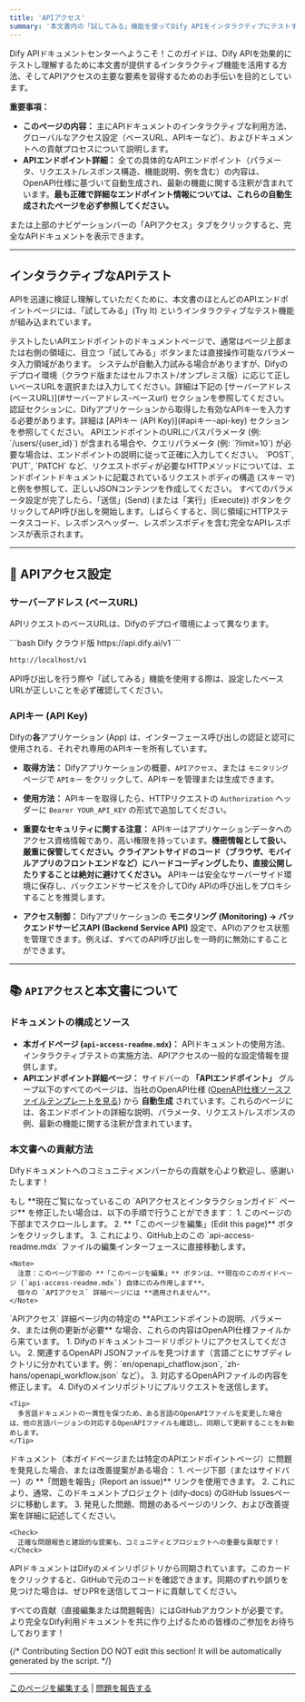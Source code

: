 ```yaml
---
title: 'APIアクセス'
summary: '本文書内の「試してみる」機能を使ってDify APIをインタラクティブにテストする方法、ベースURLやAPIキーに関する重要な情報、そしてドキュメントエコシステムへの貢献方法について学びます。'
---
```


Dify APIドキュメントセンターへようこそ！このガイドは、Dify APIを効果的にテストし理解するために本文書が提供するインタラクティブ機能を活用する方法、そしてAPIアクセスの主要な要素を習得するためのお手伝いを目的としています。

**重要事項：**

*   **このページの内容：** 主にAPIドキュメントのインタラクティブな利用方法、グローバルなアクセス設定（ベースURL、APIキーなど）、およびドキュメントへの貢献プロセスについて説明します。
*   **APIエンドポイント詳細：** 全ての具体的なAPIエンドポイント（パラメータ、リクエスト/レスポンス構造、機能説明、例を含む）の内容は、OpenAPI仕様に基づいて自動生成され、最新の機能に関する注釈が含まれています。**最も正確で詳細なエンドポイント情報については、これらの自動生成されたページを必ず参照してください。**

<Card title="APIアクセス" icon="code" href="/api-reference/チャットメッセージ/チャットメッセージを送信" horizontal>
または上部のナビゲーションバーの「APIアクセス」タブをクリックすると、完全なAPIドキュメントを表示できます。
</Card>

---

## インタラクティブなAPIテスト

APIを迅速に検証し理解していただくために、本文書のほとんどのAPIエンドポイントページには、「試してみる」(Try It) というインタラクティブなテスト機能が組み込まれています。

<Steps>
  <Step title="「試してみる」機能を見つける">
    テストしたいAPIエンドポイントのドキュメントページで、通常はページ上部または右側の領域に、目立つ「試してみる」ボタンまたは直接操作可能なパラメータ入力領域があります。
  </Step>
  <Step title="リクエストパラメータを設定する">
    <AccordionGroup>
      <Accordion title="サーバーアドレス (ベースURL)">
        システムが自動入力試みる場合がありますが、Difyのデプロイ環境（クラウド版またはセルフホスト/オンプレミス版）に応じて正しいベースURLを選択または入力してください。詳細は下記の [サーバーアドレス (ベースURL)](#サーバーアドレス-ベースurl) セクションを参照してください。
      </Accordion>
      <Accordion title="認証情報 (APIキー)">
        認証セクションに、Difyアプリケーションから取得した有効なAPIキーを入力する必要があります。詳細は [APIキー (API Key)](#apiキー-api-key) セクションを参照してください。
      </Accordion>
      <Accordion title="パスパラメータとクエリパラメータ">
        APIエンドポイントのURLにパスパラメータ (例: `/users/{user_id}`) が含まれる場合や、クエリパラメータ (例: `?limit=10`) が必要な場合は、エンドポイントの説明に従って正確に入力してください。
      </Accordion>
      <Accordion title="リクエストボディ (Request Body)">
        `POST`, `PUT`, `PATCH` など、リクエストボディが必要なHTTPメソッドについては、エンドポイントドキュメントに記載されているリクエストボディの構造 (スキーマ) と例を参照して、正しいJSONコンテンツを作成してください。
      </Accordion>
    </AccordionGroup>
  </Step>
  <Step title="リクエストを送信して結果を確認する">
    すべてのパラメータ設定が完了したら、「送信」(Send) (または「実行」(Execute)) ボタンをクリックしてAPI呼び出しを開始します。しばらくすると、同じ領域にHTTPステータスコード、レスポンスヘッダー、レスポンスボディを含む完全なAPIレスポンスが表示されます。
  </Step>
</Steps>

---

## 🔑 APIアクセス設定

### サーバーアドレス (ベースURL)

APIリクエストのベースURLは、Difyのデプロイ環境によって異なります。

<CodeGroup>
  ```bash Dify クラウド版
https://api.dify.ai/v1
  ```

  ```bash セルフホスト / オンプレミス版
http://localhost/v1
  ```
</CodeGroup>
<Info>
  API呼び出しを行う際や「試してみる」機能を使用する際は、設定したベースURLが正しいことを必ず確認してください。
</Info>

### APIキー (API Key)

Difyの**各**アプリケーション (App) は、インターフェース呼び出しの認証と認可に使用される、それぞれ専用のAPIキーを所有しています。

*   **取得方法：** Difyアプリケーションの概要、`APIアクセス`、または `モニタリング` ページで `APIキー` をクリックして、APIキーを管理または生成できます。

*   **使用方法：** APIキーを取得したら、HTTPリクエストの `Authorization` ヘッダーに `Bearer YOUR_API_KEY` の形式で追加してください。

*   **重要なセキュリティに関する注意：**
    <Warning>
      APIキーはアプリケーションデータへのアクセス資格情報であり、高い権限を持っています。**機密情報として扱い、厳重に保管してください。クライアントサイドのコード（ブラウザ、モバイルアプリのフロントエンドなど）にハードコーディングしたり、直接公開したりすることは絶対に避けてください。** APIキーは安全なサーバーサイド環境に保存し、バックエンドサービスを介してDify APIの呼び出しをプロキシすることを推奨します。
    </Warning>

*   **アクセス制御：** Difyアプリケーションの **モニタリング (Monitoring) -> バックエンドサービスAPI (Backend Service API)** 設定で、APIのアクセス状態を管理できます。例えば、すべてのAPI呼び出しを一時的に無効にすることができます。

---

## 📚 `APIアクセス`と本文書について

### ドキュメントの構成とソース

*   **本ガイドページ (`api-access-readme.mdx`)：** APIドキュメントの使用方法、インタラクティブテストの実施方法、APIアクセスの一般的な設定情報を提供します。
*   **APIエンドポイント詳細ページ：** サイドバーの **「APIエンドポイント」** グループ以下のすべてのページは、当社のOpenAPI仕様 ([OpenAPI仕様ソースファイルテンプレートを見る](https://github.com/langgenius/dify/tree/main/web/app/components/develop/template)) から **自動生成** されています。これらのページには、各エンドポイントの詳細な説明、パラメータ、リクエスト/レスポンスの例、最新の機能に関する注釈が含まれています。

### 本文書への貢献方法

Difyドキュメントへのコミュニティメンバーからの貢献を心より歓迎し、感謝いたします！

<Tabs>
  <Tab title="現在のページ（本ガイド）を編集する">
    もし **現在ご覧になっているこの `APIアクセスとインタラクションガイド` ページ** を修正したい場合は、以下の手順で行うことができます：
    1.  このページの下部までスクロールします。
    2.  <Icon icon="pen-to-square" /> **「このページを編集」(Edit this page)** ボタンをクリックします。
    3.  これにより、GitHub上のこの `api-access-readme.mdx` ファイルの編集インターフェースに直接移動します。

    <Note>
      注意：このページ下部の **「このページを編集」** ボタンは、**現在のこのガイドページ (`api-access-readme.mdx`) 自体にのみ作用します**。
      個々の `APIアクセス` 詳細ページには **適用されません**。
    </Note>
  </Tab>

  <Tab title="APIエンドポイント記述の変更（OpenAPI仕様）">
    `APIアクセス` 詳細ページ内の特定の **APIエンドポイントの説明、パラメータ、または例の更新が必要** な場合、これらの内容はOpenAPI仕様ファイルから来ています。
    1.  Difyのドキュメントコードリポジトリにアクセスしてください。
    2.  関連するOpenAPI JSONファイルを見つけます（言語ごとにサブディレクトリに分かれています。例：`en/openapi_chatflow.json`, `zh-hans/openapi_workflow.json` など）。
    3.  対応するOpenAPIファイルの内容を修正します。
    4.  Difyのメインリポジトリにプルリクエストを送信します。

    <Tip>
      多言語ドキュメントの一貫性を保つため、ある言語のOpenAPIファイルを変更した場合は、他の言語バージョンの対応するOpenAPIファイルも確認し、同期して更新することをお勧めします。
    </Tip>
  </Tab>

  <Tab title="問題の報告または提案">
    ドキュメント（本ガイドページまたは特定のAPIエンドポイントページ）に問題を発見した場合、または改善提案がある場合：
    1.  ページ下部（またはサイドバー）の **「問題を報告」(Report an issue)** リンクを使用できます。
    2.  これにより、通常、このドキュメントプロジェクト (dify-docs) のGitHub Issuesページに移動します。
    3.  発見した問題、問題のあるページのリンク、および改善提案を詳細に記述してください。

    <Check>
      正確な問題報告と建設的な提案も、コミュニティとプロジェクトへの重要な貢献です！
    </Check>
  </Tab>
</Tabs>

<Card title="同期" icon="rotate" href="https://github.com/langgenius/dify/tree/main/web/app/components/develop/template" horizontal>
APIドキュメントはDifyのメインリポジトリから同期されています。このカードをクリックすると、GitHubで元のコードを確認できます。同期のずれや誤りを見つけた場合は、ぜひPRを送信してコードに貢献してください。
</Card>

すべての貢献（直接編集または問題報告）にはGitHubアカウントが必要です。より完全なDify利用ドキュメントを共に作り上げるための皆様のご参加をお待ちしております！

{/*
Contributing Section
DO NOT edit this section!
It will be automatically generated by the script.
*/}

---

[このページを編集する](https://github.com/langgenius/dify-docs/edit/main/ja-jp/self-hosting/openapi-api-access-readme.mdx) | [問題を報告する](https://github.com/langgenius/dify-docs/issues/new?template=docs.yml)

